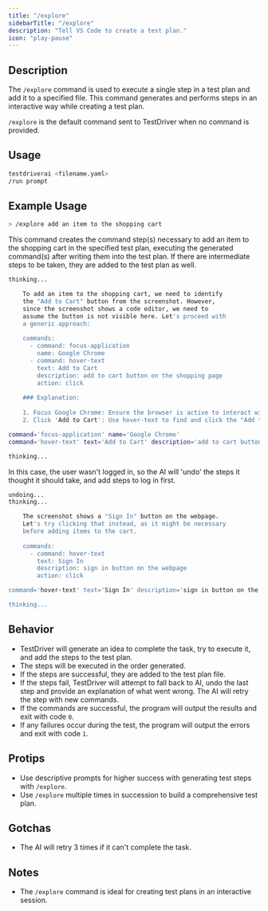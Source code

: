 ```yaml
---
title: "/explore"
sidebarTitle: "/explore"
description: "Tell VS Code to create a test plan."
icon: "play-pause"
---
```


## Description

The `/explore` command is used to execute a single step in a test plan and add it to a specified file. This command generates and performs steps in an interactive way while creating a test plan.

<Tip>`/explore` is the default command sent to TestDriver when no command is provided.</Tip>

## Usage
```bash
testdriverai <filename.yaml>
/run prompt
```

## Example Usage
```bash
> /explore add an item to the shopping cart
```
This command creates the command step(s) necessary to add an item to the shopping cart in the specified test plan, executing the generated command(s) after writing them into the test plan. If there are intermediate steps to be taken, they are added to the test plan as well.

```bash
thinking...

    To add an item to the shopping cart, we need to identify
    the "Add to Cart" button from the screenshot. However,
    since the screenshot shows a code editor, we need to
    assume the button is not visible here. Let's proceed with
    a generic approach:
    
    commands:
      - command: focus-application
        name: Google Chrome
      - command: hover-text
        text: Add to Cart
        description: add to cart button on the shopping page
        action: click
    
    ### Explanation:
    
    1. Focus Google Chrome: Ensure the browser is active to interact with the shopping page.
    2. Click 'Add to Cart': Use hover-text to find and click the "Add to Cart" button, assuming it's present on the shopping page.

command='focus-application' name='Google Chrome'
command='hover-text' text='Add to Cart' description='add to cart button on the shopping page' action='click'

thinking...
```

In this case, the user wasn't logged in, so the AI will 'undo' the steps it thought it should take, and add steps to log in first.

```bash
undoing...
thinking...

    The screenshot shows a "Sign In" button on the webpage.
    Let's try clicking that instead, as it might be necessary
    before adding items to the cart.
    
    commands:
      - command: hover-text
        text: Sign In
        description: sign in button on the webpage
        action: click

command='hover-text' text='Sign In' description='sign in button on the webpage' action='click'

thinking...
```


## Behavior
- TestDriver will generate an idea to complete the task, try to execute it, and add the steps to the test plan.
- The steps will be executed in the order generated.
- If the steps are successful, they are added to the test plan file.
- If the steps fail, TestDriver will attempt to fall back to AI, undo the last step and provide an explanation of what went wrong. The AI will retry the step with new commands.
- If the commands are successful, the program will output the results and exit with code `0`.
- If any failures occur during the test, the program will output the errors and exit with code `1`.

## Protips
- Use descriptive prompts for higher success with generating test steps with `/explore`.
- Use `/explore` multiple times in succession to build a comprehensive test plan.

## Gotchas
- The AI will retry 3 times if it can't complete the task.

## Notes
- The `/explore` command is ideal for creating test plans in an interactive session.
